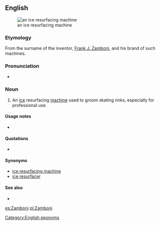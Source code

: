 ==English==
[[File:Zamboni.jpg|thumb|an ice resurfacing machine]]

===Etymology===
From the surname of the inventor, [[w:Frank Zamboni|Frank J. Zamboni]], and his brand of such machines.

===Pronunciation===
* {{a|UK}} {{IPA|/zæmˈbəʊ.ni/|lang=en}}

===Noun===
{{en-noun}}

# An [[ice]] resurfacing [[machine]] used to groom skating rinks, especially for professional use.

====Usage notes====
* {{trademark erosion|Zamboni|[http://www.zamboni.com/copyright.html#trademark Frank J. Zamboni & Co. Inc.]|lang=en}}

====Quotations====
* {{seeCites}}

====Synonyms====
* [[ice resurfacing machine]]
* [[ice resurfacer]]

====See also====
* {{pedia}}

[[Category:English eponyms]]

[[es:Zamboni]]
[[pl:Zamboni]]